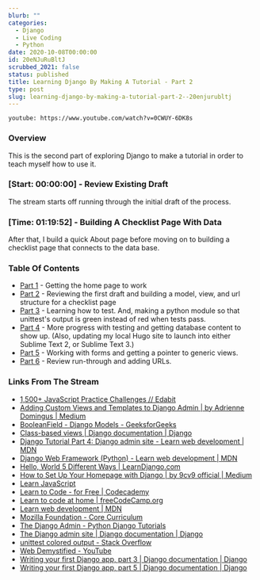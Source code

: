 ```yaml
---
blurb: ""
categories:
  - Django
  - Live Coding
  - Python
date: 2020-10-08T00:00:00
id: 20eNJuRuBltJ
scrubbed_2021: false
status: published
title: Learning Django By Making A Tutorial - Part 2
type: post
slug: learning-django-by-making-a-tutorial-part-2--20enjurubltj
---
```


`youtube: https://www.youtube.com/watch?v=0CWUY-6DK8s`

### Overview

This is the second part of exploring Django to make a tutorial in order to teach myself how to use it. 

### [Start: 00:00:00] - Review Existing Draft

The stream starts off running through the initial draft of the process.


### [Time: 01:19:52] - Building A Checklist Page With Data

After that, I build a quick About page before moving on to building a checklist page that connects to the data base. 


### Table Of Contents

- [Part 1](/stream-notes-2020-10-06/) - Getting the home page to work
- [Part 2](/stream-notes-2020-10-08/) - Reviewing the first draft and building a model, view, and url structure for a checklist page
- [Part 3](/stream-notes-2020-10-09/) - Learning how to test. And, making a python module so that unittest's output is green instead of red when tests pass. 
- [Part 4](/stream-notes-2020-10-10/) - More progress with testing and getting database content to show up. (Also, updating my local Hugo site to launch into either Sublime Text 2, or Sublime Text 3.)
- [Part 5](/stream-notes-2020-10-10-2/) - Working with forms and getting a pointer to generic views.
- [Part 6](/stream-notes-2020-10-11/) - Review run-through and adding URLs. 





### Links From The Stream


- [1,500+ JavaScript Practice Challenges // Edabit](https://edabit.com/challenges/javascript)
- [Adding Custom Views and Templates to Django Admin | by Adrienne Domingus | Medium](https://medium.com/@adriennedomingus/adding-custom-views-or-templates-to-django-admin-740640cc6d42)
- [BooleanField - Django Models - GeeksforGeeks](https://www.geeksforgeeks.org/booleanfield-django-models/)
- [Class-based views | Django documentation | Django](https://docs.djangoproject.com/en/3.1/topics/class-based-views/)
- [Django Tutorial Part 4: Django admin site - Learn web development | MDN](https://developer.mozilla.org/en-US/docs/Learn/Server-side/Django/Admin_site)
- [Django Web Framework (Python) - Learn web development | MDN](https://developer.mozilla.org/en-US/docs/Learn/Server-side/Django)
- [Hello, World 5 Different Ways | LearnDjango.com](https://learndjango.com/tutorials/hello-world-5-different-ways)
- [How to Set Up Your Homepage with Django | by 9cv9 official | Medium](https://medium.com/@9cv9official/how-to-set-up-your-homepage-with-django-ae21f439c8a3)
- [Learn JavaScript](https://learnjavascript.online/)
- [Learn to Code - for Free | Codecademy](https://www.codecademy.com/)
- [Learn to code at home | freeCodeCamp.org](https://www.freecodecamp.org/)
- [Learn web development | MDN](https://developer.mozilla.org/en-US/docs/Learn)
- [Mozilla Foundation - Core Curriculum](https://foundation.mozilla.org/en/initiatives/web-literacy/core-curriculum/)
- [The Django Admin - Python Django Tutorials](https://djangobook.com/mdj2-django-admin/)
- [The Django admin site | Django documentation | Django](https://docs.djangoproject.com/en/3.1/ref/contrib/admin/)
- [unittest colored output - Stack Overflow](https://stackoverflow.com/questions/5203633/unittest-colored-output)
- [Web Demystified - YouTube](https://www.youtube.com/playlist?list=PLo3w8EB99pqLEopnunz-dOOBJ8t-Wgt2g)
- [Writing your first Django app, part 3 | Django documentation | Django](https://docs.djangoproject.com/en/3.1/intro/tutorial03/)
- [Writing your first Django app, part 5 | Django documentation | Django](https://docs.djangoproject.com/en/3.1/intro/tutorial05/)